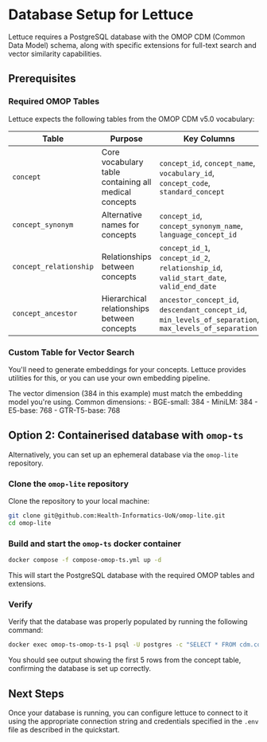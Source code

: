 
# Database Setup for Lettuce
Lettuce requires a PostgreSQL database with the OMOP CDM (Common Data Model) schema, along with specific extensions for full-text search and vector similarity capabilities.

## Prerequisites 
### Required OMOP Tables
Lettuce expects the following tables from the OMOP CDM v5.0 vocabulary:

| Table              | Purpose                                            | Key Columns                                                                 |
|--------------------|----------------------------------------------------|-----------------------------------------------------------------------------|
| `concept`            | Core vocabulary table containing all medical concepts | `concept_id`, `concept_name`, `vocabulary_id`, `concept_code`, `standard_concept`     |
| `concept_synonym`    | Alternative names for concepts                    | `concept_id`, `concept_synonym_name`, `language_concept_id`                       |
| `concept_relationship` | Relationships between concepts                  | `concept_id_1`, `concept_id_2`, `relationship_id`, `valid_start_date`, `valid_end_date`|
| `concept_ancestor`   | Hierarchical relationships between concepts       | `ancestor_concept_id`, `descendant_concept_id`, `min_levels_of_separation`, `max_levels_of_separation` |

### Custom Table for Vector Search
You'll need to generate embeddings for your concepts. Lettuce provides utilities for this, or you can use your own embedding pipeline.

<Callout type="info">
The vector dimension (384 in this example) must match the embedding model you're using. Common dimensions:
- BGE-small: 384
- MiniLM: 384
- E5-base: 768
- GTR-T5-base: 768
</Callout>


## Option 2: Containerised database with `omop-ts`
Alternatively, you can set up an ephemeral database via the `omop-lite` repository.

<Steps>

### Clone the `omop-lite` repository 

Clone the repository to your local machine:
```bash 
git clone git@github.com:Health-Informatics-UoN/omop-lite.git
cd omop-lite
```

### Build and start the `omop-ts` docker container

```bash 
docker compose -f compose-omop-ts.yml up -d 
```
This will start the PostgreSQL database with the required OMOP tables and extensions.

### Verify 

Verify that the database was properly populated by running the following command: 
```bash 
docker exec omop-ts-omop-ts-1 psql -U postgres -c "SELECT * FROM cdm.concept LIMIT 5;"
```
You should see output showing the first 5 rows from the concept table, confirming the database is set up correctly.

</Steps>

## Next Steps 
Once your database is running, you can configure lettuce to connect to it using the appropriate connection string and credentials specified in the `.env` file as described in the quickstart.




